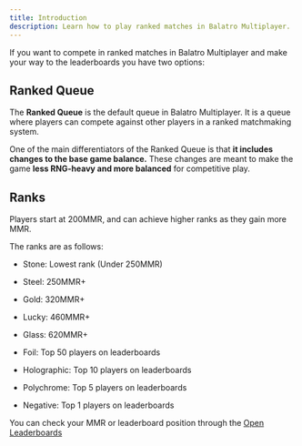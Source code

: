 ```yaml
---
title: Introduction
description: Learn how to play ranked matches in Balatro Multiplayer.
---
```


If you want to compete in ranked matches in Balatro Multiplayer and make your way to the leaderboards you have two options:

## Ranked Queue

The **Ranked Queue** is the default queue in Balatro Multiplayer. It is a queue where players can compete against other players in a ranked matchmaking system.

One of the main differentiators of the Ranked Queue is that
**it includes changes to the base game balance.**
These changes are meant to make the game **less RNG-heavy and more balanced** for competitive play.


## Ranks

Players start at 200MMR, and can achieve higher ranks as they gain more MMR. 

The ranks are as follows:

- Stone: Lowest rank (Under 250MMR)
- Steel: 250MMR+
- Gold: 320MMR+
- Lucky: 460MMR+
- Glass: 620MMR+

- Foil: Top 50 players on leaderboards
- Holographic: Top 10 players on leaderboards
- Polychrome: Top 5 players on leaderboards
- Negative: Top 1 players on leaderboards

You can check your MMR or leaderboard position through the [Open Leaderboards](https://balatromp.com/leaderboards)
